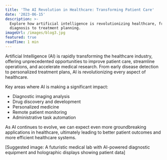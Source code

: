 ```yaml
---
title: 'The AI Revolution in Healthcare: Transforming Patient Care'
date: '2023-06-15'
description: >-
  Explore how artificial intelligence is revolutionizing healthcare, from
  diagnosis to treatment planning.
imageUrl: /images/blog3.jpg
featured: true
readTime: 1 min
---
```


Artificial Intelligence (AI) is rapidly transforming the healthcare industry, offering unprecedented opportunities to improve patient care, streamline operations, and accelerate medical research. From early disease detection to personalized treatment plans, AI is revolutionizing every aspect of healthcare.

Key areas where AI is making a significant impact:

- Diagnostic imaging analysis
- Drug discovery and development
- Personalized medicine
- Remote patient monitoring
- Administrative task automation

As AI continues to evolve, we can expect even more groundbreaking applications in healthcare, ultimately leading to better patient outcomes and more efficient healthcare systems.

[Suggested image: A futuristic medical lab with AI-powered diagnostic equipment and holographic displays showing patient data]
